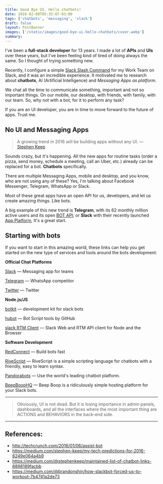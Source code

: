 ```yaml
---
title: Good Bye UI. Hello chatbots!
date: 2016-02-08T05:35:07-03:00
tags: ['chatbots', 'messaging', 'slack']
draft: false
layout: PostBanner
images: ['/static/images/good-bye-ui-hello-chatbots/cover.webp']
summary:
---
```


I've been a **full-stack developer** for 13 years. I made a lot of **APIs** and **UIs** over these years, but I've been feeling kind of tired of doing always the same. So I thought of trying something new.

Recently, I configure a simple [Slack Slash Command](https://api.slack.com/slash-commands) for my Work Team on Slack, and it was an incredible experience. It motivated me to research about **chatbots**, AI (Artificial Intelligence) and _Messaging Apps as platform_.

We chat all the time to communicate something, important and not so important things. On our mobile, our desktop, with friends, with family, with our team. So, why not with a bot, for it to perform any task?

If you are an UI developer, you are in time to move forward to the future of apps. Trust me.

## No UI and Messaging Apps

> A growing trend in 2016 will be building apps without any UI. — [Stephen Keep](https://medium.com/u/107f2ced9441)

Sounds crazy, but it's happening. All the new apps for routine tasks (order a pizza, send money, schedule a meeting, call an Uber, etc.) already can be replaced for a bot. **Chatbots** specifically.

There are multiple Messaging Apps, mobile and desktop, and you know, who are not using any of these? Yes, I'm talking about Facebook Messenger, Telegram, WhatsApp or Slack.

Most of these great apps have an open API for us, developers, and let us create amazing things. Like bots.

A big example of this new trend is **Telegram**, with its 62 monthly million active users and its open [BOT API](https://core.telegram.org/bots); or **Slack** with their recently launched [App Platform](https://medium.com/slack-developer-blog/launch-platform-114754258b91), It's a great start.

## Starting with bots

If you want to start in this amazing world, these links can help you get started on the new type of services and tools around the bots development:

**Official Chat Platforms**

[Slack](https://slack.com/apps/build) — Messaging app for teams

[Telegram](https://telegram.org/blog/bot-revolution) — WhatsApp competitor

[Twitter](https://dev.twitter.com/rest/public) — Twitter

**Node.js/JS**

[botkit](https://howdy.ai/botkit) — development kit for slack bots

[hubot](https://hubot.github.com) — Bot Script tools by GitHub

[slack RTM Client](https://github.com/smallwins/slack) — Slack Web and RTM API client for Node and the Browser

**Software Development**

[RedConnect](https://www.redconnect.io) — Build bots fast

[RiveScript](https://www.rivescript.com) — RiveScript is a simple scripting language for chatbots with a friendly, easy to learn syntax.

[Pandorabots](https://www.pandorabots.com) — Use the world's leading chatbot platform.

[BeepBoopHQ](https://beepboophq.com) — Beep Boop is a ridiculously simple hosting platform for your Slack bots.

---

> Obviously, UI is not dead. But it is losing importance in admin panels, dashboards, and all the interfaces where the most important thing are ACTIONS and BEHAVIORS in the back-end side.

---

## References:

- http://techcrunch.com/2016/01/06/assist-bot
- https://medium.com/stephen-keep/my-tech-predictions-for-2016-8249e064a4b9
- https://medium.com/@stephenkeep/maintained-list-of-chatbot-links-8898189facbb
- https://medium.com/@brandonshin/how-slackbot-forced-us-to-workout-7b4741a2de73
